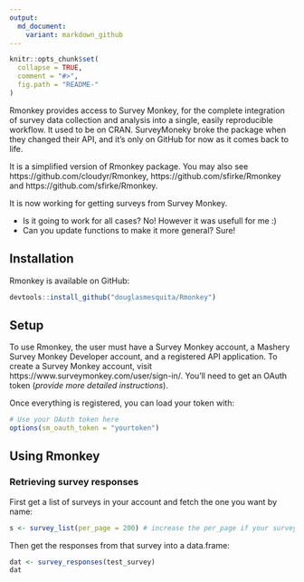 ```yaml
---
output:
  md_document:
    variant: markdown_github
---
```


<!-- README.md is generated from README.Rmd. Please edit that file -->

```r
knitr::opts_chunk$set(
  collapse = TRUE,
  comment = "#>",
  fig.path = "README-"
)
```

Rmonkey provides access to Survey Monkey, for the complete integration of survey data collection and analysis into a single, easily reproducible workflow. It used to be on CRAN. SurveyMoneky broke the package when they changed their API, and it's only on GitHub for now as it comes back to life.

It is a simplified version of Rmonkey package. You may also see https://github.com/cloudyr/Rmonkey, https://github.com/sfirke/Rmonkey and https://github.com/sfirke/Rmonkey.

It is now working for getting surveys from Survey Monkey. 

+ Is it going to work for all cases? No! However it was usefull for me :)
+ Can you update functions to make it more general? Sure!

## Installation

Rmonkey is available on GitHub:

```r
devtools::install_github("douglasmesquita/Rmonkey")
```

## Setup

To use Rmonkey, the user must have a Survey Monkey account, a Mashery Survey Monkey Developer account, and a registered API application. To create a Survey Monkey account, visit https://www.surveymonkey.com/user/sign-in/. You'll need to get an OAuth token (*provide more detailed instructions*).

Once everything is registered, you can load your token with:
```r
# Use your OAuth token here
options(sm_oauth_token = "yourtoken")
```

## Using Rmonkey

### Retrieving survey responses

First get a list of surveys in your account and fetch the one you want by name:
```r
s <- survey_list(per_page = 200) # increase the per_page if your survey is really old and you give a lot of surveys
```

Then get the responses from that survey into a data.frame:
```r
dat <- survey_responses(test_survey)
dat
```